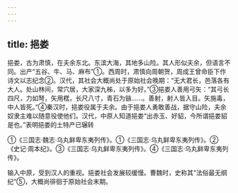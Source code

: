 ```yaml
---
---
---
```

title: 挹娄
---



挹娄，古为肃慎，在夫余东北。东滨大海，其地多山险。其人形似夫余，但语言不同。出产“五谷、牛、马、麻布”①。西周时，肃慎向周朝贺，周成王曾命臣下作诗文以志纪念②。汉代，其社会大概尚处于原始社会晚期：“无大君长，邑落各有大人。处山林间，常穴居，大家深九柹，以多为好。”③挹娄人善用弓矢：“其弓长四尺，力如弩，矢用楛，长尺八寸，青石为镞……。善射，射人皆入目。矢施毒，中人皆死。”④秦汉时，挹娄役属于夫余。由于挹娄人勇敢善战，据守山险，夫余奴隶主难以随意役使他们。汉代，中原人知道挹娄“出赤玉、好貂，今所谓挹娄貂是也。”表明挹娄的土特产已辗转

①《三国志·魏志·乌丸鲜卑东夷列传》。①《三国志·乌丸鲜卑东夷列传》。②《史记·周本纪》。③《三国志·乌丸鲜卑东夷列传》。④《三国志·乌丸鲜卑东夷列传》。

输入中原，受到汉人的重视。挹娄社会发展较缓慢。曹魏时，史称其“法俗最无纲纪”⑤，大概尚徘徊于原始社会末期。